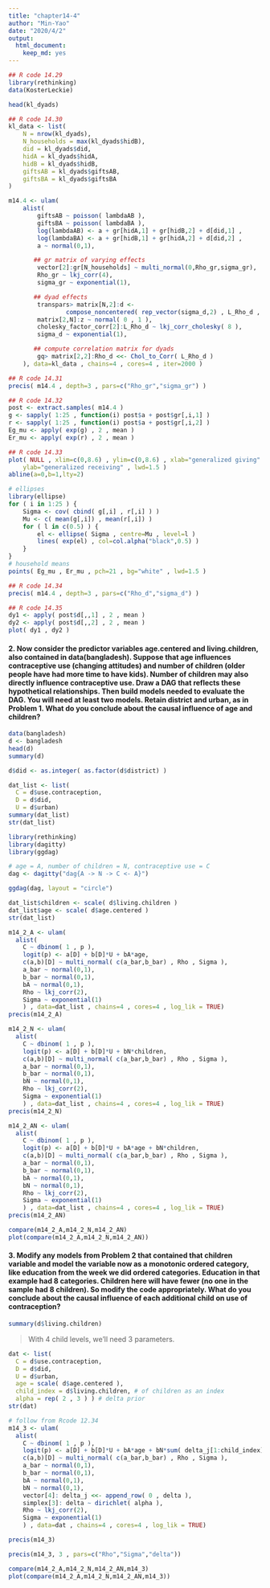 ```yaml
---
title: "chapter14-4"
author: "Min-Yao"
date: "2020/4/2"
output: 
  html_document: 
    keep_md: yes
---
```


```r
## R code 14.29
library(rethinking)
data(KosterLeckie)
```

```r
head(kl_dyads)
```


```r
## R code 14.30
kl_data <- list(
    N = nrow(kl_dyads),
    N_households = max(kl_dyads$hidB),
    did = kl_dyads$did,
    hidA = kl_dyads$hidA,
    hidB = kl_dyads$hidB,
    giftsAB = kl_dyads$giftsAB,
    giftsBA = kl_dyads$giftsBA
)

m14.4 <- ulam(
    alist(
        giftsAB ~ poisson( lambdaAB ),
        giftsBA ~ poisson( lambdaBA ),
        log(lambdaAB) <- a + gr[hidA,1] + gr[hidB,2] + d[did,1] ,
        log(lambdaBA) <- a + gr[hidB,1] + gr[hidA,2] + d[did,2] ,
        a ~ normal(0,1),

       ## gr matrix of varying effects
        vector[2]:gr[N_households] ~ multi_normal(0,Rho_gr,sigma_gr),
        Rho_gr ~ lkj_corr(4),
        sigma_gr ~ exponential(1),

       ## dyad effects
        transpars> matrix[N,2]:d <-
                compose_noncentered( rep_vector(sigma_d,2) , L_Rho_d , z ),
        matrix[2,N]:z ~ normal( 0 , 1 ),
        cholesky_factor_corr[2]:L_Rho_d ~ lkj_corr_cholesky( 8 ),
        sigma_d ~ exponential(1),

       ## compute correlation matrix for dyads
        gq> matrix[2,2]:Rho_d <<- Chol_to_Corr( L_Rho_d )
    ), data=kl_data , chains=4 , cores=4 , iter=2000 )

## R code 14.31
precis( m14.4 , depth=3 , pars=c("Rho_gr","sigma_gr") )
```

```r
## R code 14.32
post <- extract.samples( m14.4 )
g <- sapply( 1:25 , function(i) post$a + post$gr[,i,1] )
r <- sapply( 1:25 , function(i) post$a + post$gr[,i,2] )
Eg_mu <- apply( exp(g) , 2 , mean )
Er_mu <- apply( exp(r) , 2 , mean )
```

```r
## R code 14.33
plot( NULL , xlim=c(0,8.6) , ylim=c(0,8.6) , xlab="generalized giving" ,
    ylab="generalized receiving" , lwd=1.5 )
abline(a=0,b=1,lty=2)

# ellipses
library(ellipse)
for ( i in 1:25 ) {
    Sigma <- cov( cbind( g[,i] , r[,i] ) )
    Mu <- c( mean(g[,i]) , mean(r[,i]) )
    for ( l in c(0.5) ) {
        el <- ellipse( Sigma , centre=Mu , level=l )
        lines( exp(el) , col=col.alpha("black",0.5) )
    }
}
# household means
points( Eg_mu , Er_mu , pch=21 , bg="white" , lwd=1.5 )
```

```r
## R code 14.34
precis( m14.4 , depth=3 , pars=c("Rho_d","sigma_d") )
```

```r
## R code 14.35
dy1 <- apply( post$d[,,1] , 2 , mean )
dy2 <- apply( post$d[,,2] , 2 , mean )
plot( dy1 , dy2 )
```

#### 2. Now consider the predictor variables age.centered and living.children, also contained in data(bangladesh). Suppose that age influences contraceptive use (changing attitudes) and number of children (older people have had more time to have kids). Number of children may also directly influence contraceptive use. Draw a DAG that reflects these hypothetical relationships. Then build models needed to evaluate the DAG. You will need at least two models. Retain district and urban, as in Problem 1. What do you conclude about the causal influence of age and children?

```r
data(bangladesh)
d <- bangladesh
head(d)
summary(d)
```

```r
d$did <- as.integer( as.factor(d$district) )

dat_list <- list(
  C = d$use.contraception,
  D = d$did,
  U = d$urban)
summary(dat_list)
str(dat_list)
```

```r
library(rethinking)
library(dagitty)
library(ggdag)

# age = A, number of children = N, contraceptive use = C
dag <- dagitty("dag{A -> N -> C <- A}")

ggdag(dag, layout = "circle")
```

```r
dat_list$children <- scale( d$living.children )
dat_list$age <- scale( d$age.centered )
str(dat_list)
```

```r
m14_2_A <- ulam(
  alist(
    C ~ dbinom( 1 , p ),
    logit(p) <- a[D] + b[D]*U + bA*age,
    c(a,b)[D] ~ multi_normal( c(a_bar,b_bar) , Rho , Sigma ),
    a_bar ~ normal(0,1),
    b_bar ~ normal(0,1),
    bA ~ normal(0,1),
    Rho ~ lkj_corr(2),
    Sigma ~ exponential(1)
    ) , data=dat_list , chains=4 , cores=4 , log_lik = TRUE)
precis(m14_2_A)
```

```r
m14_2_N <- ulam(
  alist(
    C ~ dbinom( 1 , p ),
    logit(p) <- a[D] + b[D]*U + bN*children,
    c(a,b)[D] ~ multi_normal( c(a_bar,b_bar) , Rho , Sigma ),
    a_bar ~ normal(0,1),
    b_bar ~ normal(0,1),
    bN ~ normal(0,1),
    Rho ~ lkj_corr(2),
    Sigma ~ exponential(1)
    ) , data=dat_list , chains=4 , cores=4 , log_lik = TRUE)
precis(m14_2_N)
```

```r
m14_2_AN <- ulam(
  alist(
    C ~ dbinom( 1 , p ),
    logit(p) <- a[D] + b[D]*U + bA*age + bN*children,
    c(a,b)[D] ~ multi_normal( c(a_bar,b_bar) , Rho , Sigma ),
    a_bar ~ normal(0,1),
    b_bar ~ normal(0,1),
    bA ~ normal(0,1),
    bN ~ normal(0,1),
    Rho ~ lkj_corr(2),
    Sigma ~ exponential(1)
    ) , data=dat_list , chains=4 , cores=4 , log_lik = TRUE)
precis(m14_2_AN)
```

```r
compare(m14_2_A,m14_2_N,m14_2_AN)
plot(compare(m14_2_A,m14_2_N,m14_2_AN))
```


#### 3. Modify any models from Problem 2 that contained that children variable and model the variable now as a monotonic ordered category, like education from the week we did ordered categories. Education in that example had 8 categories. Children here will have fewer (no one in the sample had 8 children). So modify the code appropriately. What do you conclude about the causal influence of each additional child on use of contraception?

```r
summary(d$living.children)
```

> With 4 child levels, we’ll need 3 parameters.

```r
dat <- list(
  C = d$use.contraception,
  D = d$did,
  U = d$urban,
  age = scale( d$age.centered ),
  child_index = d$living.children, # of children as an index
  alpha = rep( 2 , 3 ) ) # delta prior
str(dat)
```

```r
# follow from Rcode 12.34
m14_3 <- ulam(
  alist(
    C ~ dbinom( 1 , p ),
    logit(p) <- a[D] + b[D]*U + bA*age + bN*sum( delta_j[1:child_index] ),
    c(a,b)[D] ~ multi_normal( c(a_bar,b_bar) , Rho , Sigma ),
    a_bar ~ normal(0,1),
    b_bar ~ normal(0,1),
    bA ~ normal(0,1),
    bN ~ normal(0,1),
    vector[4]: delta_j <<- append_row( 0 , delta ),
    simplex[3]: delta ~ dirichlet( alpha ),
    Rho ~ lkj_corr(2),
    Sigma ~ exponential(1)
    ) , data=dat , chains=4 , cores=4 , log_lik = TRUE)
```


```r
precis(m14_3)
```

```r
precis(m14_3, 3 , pars=c("Rho","Sigma","delta"))
```

```r
compare(m14_2_A,m14_2_N,m14_2_AN,m14_3)
plot(compare(m14_2_A,m14_2_N,m14_2_AN,m14_3))
```